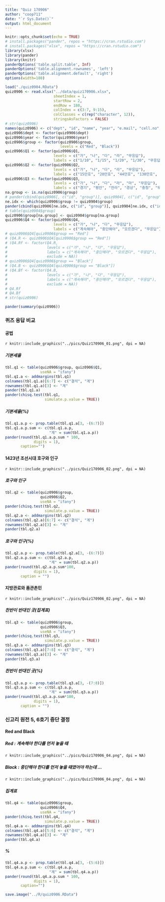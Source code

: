 ```yaml
---
title: "Quiz 170906"
author: "coop711"
date: "`r Sys.Date()`"
output: html_document
---
```


```r
knitr::opts_chunk$set(echo = TRUE)
# install.packages("pander", repos = "https://cran.rstudio.com")
# install.packages("xlsx", repos = "https://cran.rstudio.com")
library(xlsx)
library(pander)
library(knitr)
panderOptions('table.split.table', Inf)
panderOptions('table.alignment.rownames', 'left')
panderOptions('table.alignment.default', 'right')
options(width=180)
```

```r
load("./quiz0904.RData")
quiz0906 <- read.xlsx("../data/quiz170906.xlsx", 
                      sheetIndex = 1, 
                      startRow = 2, 
                      endRow = 180, 
                      colIndex = c(3:7, 9:15), 
                      colClasses = c(rep("character", 12)), 
                      stringsAsFactors = FALSE)
# str(quiz0906)
names(quiz0906) <- c("dept", "id", "name", "year", "e.mail", "cell.no", "Q1", "Q2", "Q3", "Q4", "group", "group.roll")
quiz0906$dept <- factor(quiz0906$dept)
quiz0906$year <- factor(quiz0906$year)
quiz0906$group <- factor(quiz0906$group, 
                         levels = c("Red", "Black"))
quiz0906$Q1 <- factor(quiz0906$Q1, 
                      levels = c("가", "나", "다", "라", "무응답"), 
                      labels = c("1/10", "1/15", "1/20", "1/30", "무응답"))
quiz0906$Q2 <- factor(quiz0906$Q2, 
                      levels = c("가", "나", "다", "라", "무응답"), 
                      labels = c("15만호", "20만호", "44만호", "130만호", "무응답"))
quiz0906$Q3 <- factor(quiz0906$Q3, 
                      levels = c("가", "나", "다", "라", "마", "무응답"), 
                      labels = c("경기", "평안", "전라", "경상", "충청", "무응답"))
na.group <- is.na(quiz0906$group)
# pander(cbind(quiz0906[, c("id", "group")], quiz0904[, c("id", "group")]))
ne.idx <- which(quiz0906$group != quiz0904$group)
pander(cbind(quiz0906[ne.idx, c("id", "group")], quiz0904[ne.idx, c("id", "group")]))
# table(quiz0904$group)
quiz0906$group[na.group] <- quiz0904$group[na.group]
quiz0906$Q4 <- factor(quiz0906$Q4, 
                      levels = c("가", "나", "다", "무응답"), 
                      labels = c("계속해야", "중단해야", "모르겠다", "무응답"))
# quiz0906$Q4[quiz0906$group == "Red"]
# (Q4.R <- quiz0906$Q4[quiz0906$group == "Red"])
# (Q4.Rf <- factor(Q4.R, 
#                  levels = c("가", "나", "다", "무응답"), 
#                  labels = c("계속해야", "중단해야", "모르겠다", "무응답"), 
#                  exclude = NA))
# quiz0906$Q4[quiz0906$group == "Black"]
# (Q4.B <- quiz0906$Q4[quiz0906$group == "Black"])
# (Q4.Bf <- factor(Q4.B, 
#                  levels = c("가", "나", "다", "무응답"), 
#                  labels = c("계속해야", "중단해야", "모르겠다", "무응답"), 
#                  exclude = NA))
# Q4.Rf
# Q4.Bf
# str(quiz0906)
```


```r
pander(summary(quiz0906))
```


### 퀴즈 응답 비교

#### 공법

`r knitr::include_graphics("../pics/Quiz170906_01.png", dpi = NA)`

##### 기본세율

```r
tbl.q1 <- table(quiz0906$group, quiz0906$Q1, 
                useNA = "ifany")
tbl.q1.a <- addmargins(tbl.q1)
colnames(tbl.q1.a)[6:7] <- c("결석", "계")
rownames(tbl.q1.a)[3] <- "계"
pander(tbl.q1.a)
pander(chisq.test(tbl.q1, 
                  simulate.p.value = TRUE))
```

##### 기본세율(%)

```r
tbl.q1.a.p <- prop.table(tbl.q1.a[3, -(6:7)])
tbl.q1.a.p.sum <- c(tbl.q1.a.p, 
                    "계" = sum(tbl.q1.a.p))
pander(round(tbl.q1.a.p.sum * 100, 
             digits = 1), 
       caption="")
```

#### 1423년 조선시대 호구와 인구

`r knitr::include_graphics("../pics/Quiz170906_02.png", dpi = NA)`

##### 호구와 인구

```r
tbl.q2 <- table(quiz0906$group, 
                quiz0906$Q2, 
                useNA = "ifany")
pander(chisq.test(tbl.q2, 
                  simulate.p.value = TRUE))
tbl.q2.a <- addmargins(tbl.q2)
colnames(tbl.q2.a)[6:7] <- c("결석", "계")
rownames(tbl.q2.a)[3] <- "계"
pander(tbl.q2.a)
```

##### 호구와 인구(%)

```r
tbl.q2.a.p <- prop.table(tbl.q2.a[3, -(6:7)])
tbl.q2.a.p.sum <- c(tbl.q2.a.p, 
                    "계" = sum(tbl.q2.a.p))
pander(round(tbl.q2.a.p.sum*100,
             digits = 1), 
       caption = "")
```

#### 지방관료와 품관촌민

`r knitr::include_graphics("../pics/Quiz170906_02.png", dpi = NA)`

##### 찬반이 반대인 곳(집계표)

```r
tbl.q3 <- table(quiz0906$group, 
                quiz0906$Q3, 
                useNA = "ifany")
pander(chisq.test(tbl.q3,
                  simulate.p.value = TRUE))
tbl.q3.a <- addmargins(tbl.q3)
colnames(tbl.q3.a)[7:8] <- c("결석", "계")
rownames(tbl.q3.a)[3] <- "계"
pander(tbl.q3.a)
```

##### 찬반이 반대인 곳(%)

```r
tbl.q3.a.p <- prop.table(tbl.q3.a[3, -(7:8)])
tbl.q3.a.p.sum <- c(tbl.q3.a.p, 
                    "계" = sum(tbl.q3.a.p))
pander(round(tbl.q3.a.p.sum*100, 
             digits = 1), 
       caption = "")
```

### 신고리 원전 5, 6호기 중단 결정

#### Red and Black

##### Red : 계속해야 한다를 먼저 놓을 때

`r knitr::include_graphics("../pics/Quiz170906_04.png", dpi = NA)`

##### Black : 중단해야 한다를 먼저 놓을 때였어야 하는데 ...

`r knitr::include_graphics("../pics/Quiz170906_04.png", dpi = NA)`

##### 집계표

```r
tbl.q4 <- table(quiz0906$group, 
                quiz0906$Q4, 
                useNA = "ifany")
pander(chisq.test(tbl.q4,
                  simulate.p.value = TRUE))
tbl.q4.a <- addmargins(tbl.q4)
colnames(tbl.q4.a)[5:6] <- c("결석", "계")
rownames(tbl.q4.a)[3] <- "계"
pander(tbl.q4.a)
```

##### %

```r
tbl.q4.a.p <- prop.table(tbl.q4.a[3, -(5:6)])
tbl.q4.a.p.sum <- c(tbl.q4.a.p, 
                    "계" = sum(tbl.q4.a.p))
pander(round(tbl.q4.a.p.sum * 100, 
             digits = 1), 
       caption="")
```

```r
save.image("../R/quiz0906.RData")
```
